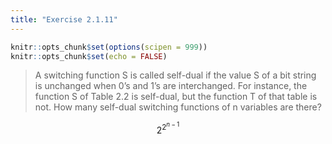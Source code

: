 ```yaml
---
title: "Exercise 2.1.11"
---
```


```r
knitr::opts_chunk$set(options(scipen = 999))
knitr::opts_chunk$set(echo = FALSE)
```

> A switching function S is called self-dual if the value S of a bit string is unchanged when 0's and 1's are interchanged. For instance, the function S of Table 2.2 is self-dual, but the function T of that table is not. How many self-dual switching functions of n variables are there?

$$2^{2^{n-1}}$$

